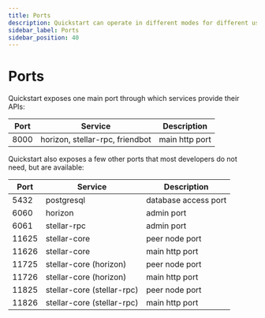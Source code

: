 ```yaml
---
title: Ports
description: Quickstart can operate in different modes for different use cases
sidebar_label: Ports
sidebar_position: 40
---
```


# Ports

Quickstart exposes one main port through which services provide their APIs:

| Port | Service                         | Description    |
| ---- | ------------------------------- | -------------- |
| 8000 | horizon, stellar-rpc, friendbot | main http port |

Quickstart also exposes a few other ports that most developers do not need, but are available:

| Port  | Service                    | Description          |
| ----- | -------------------------- | -------------------- |
| 5432  | postgresql                 | database access port |
| 6060  | horizon                    | admin port           |
| 6061  | stellar-rpc                | admin port           |
| 11625 | stellar-core               | peer node port       |
| 11626 | stellar-core               | main http port       |
| 11725 | stellar-core (horizon)     | peer node port       |
| 11726 | stellar-core (horizon)     | main http port       |
| 11825 | stellar-core (stellar-rpc) | peer node port       |
| 11826 | stellar-core (stellar-rpc) | main http port       |
